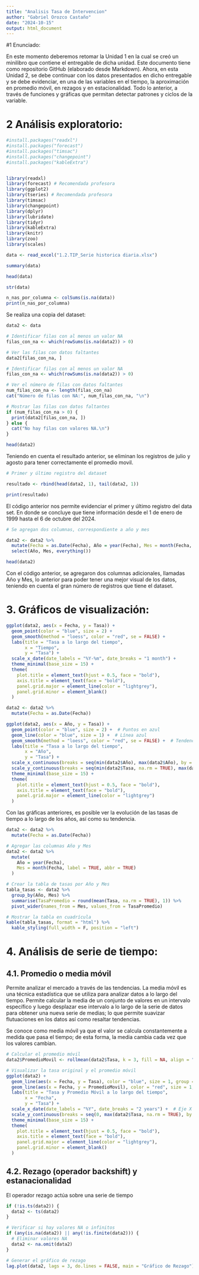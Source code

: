 ```yaml
---
title: "Analisis Tasa de Intervencion"
author: "Gabriel Orozco Castaño"
date: "2024-10-15"
output: html_document
---
```


#1 Enunciado:

En este momento deberemos retomar la Unidad 1 en la cual se creó un minilibro que contiene el entregable de dicha unidad. Este documento tiene como repositorio GitHub (elaborado desde Markdown). Ahora, en esta Unidad 2, se debe continuar con los datos presentados en dicho entregable y se debe evidenciar, en una de las variables en el tiempo, la aproximación en promedio móvil, en rezagos y en estacionalidad. Todo lo anterior, a través de funciones y gráficas que permitan detectar patrones y ciclos de la variable.

# 2 Análisis exploratorio:

```r
#install.packages("readxl")
#install.packages("forecast")
#install.packages("timsac")
#install.packages("changepoint")
#install.packages("kableExtra")


library(readxl)
library(forecast) # Recomendada profesora
library(ggplot2)
library(tseries) # Recomendada profesora
library(timsac)
library(changepoint)
library(dplyr)
library(lubridate)
library(tidyr)
library(kableExtra)
library(knitr)
library(zoo)
library(scales)


```

```r
data <- read_excel("1.2.TIP_Serie historica diaria.xlsx")
```

```r
summary(data)
```

```r
head(data)
```
```r
str(data)
```

```r
n_nas_por_columna <- colSums(is.na(data))
print(n_nas_por_columna)
```
Se realiza una copia del dataset:

```r
data2 <- data
```



```r
# Identificar filas con al menos un valor NA
filas_con_na <- which(rowSums(is.na(data2)) > 0)

# Ver las filas con datos faltantes
data2[filas_con_na, ]
```
```r
# Identificar filas con al menos un valor NA
filas_con_na <- which(rowSums(is.na(data2)) > 0)

# Ver el número de filas con datos faltantes
num_filas_con_na <- length(filas_con_na)
cat("Número de filas con NA:", num_filas_con_na, "\n")

# Mostrar las filas con datos faltantes
if (num_filas_con_na > 0) {
  print(data2[filas_con_na, ])
} else {
  cat("No hay filas con valores NA.\n")
}

```







```r
head(data2)
```
Teniendo en cuenta el resultado anterior, se eliminan los registros de julio y agosto para tener correctamente el promedio movil.



```r

# Primer y último registro del dataset

resultado <- rbind(head(data2, 1), tail(data2, 1))

print(resultado)


```

El código anterior nos permite evidenciar el primer y último registro del data set. En donde se concluye que tiene información desde el 1 de enero de 1999 hasta el 6 de octubre del 2024.


```r
# Se agregan dos columnas, correspondiente a año y mes

data2 <- data2 %>%
  mutate(Fecha = as.Date(Fecha), Año = year(Fecha), Mes = month(Fecha, label = TRUE, abbr = TRUE)) %>%
  select(Año, Mes, everything())

head(data2)

```

Con el código anterior, se agregaron dos columnas adicionales, llamadas Año y Mes, lo anterior para poder tener una mejor visual de los datos, teniendo en cuenta el gran número de registros que tiene el dataset.

# 3. Gráficos de visualización:

```r
ggplot(data2, aes(x = Fecha, y = Tasa)) +
  geom_point(color = "blue", size = 2) + 
  geom_smooth(method = "loess", color = "red", se = FALSE) +  
  labs(title = "Tasa a lo largo del tiempo",
       x = "Tiempo",
       y = "Tasa") +
  scale_x_date(date_labels = "%Y-%m", date_breaks = "1 month") +
  theme_minimal(base_size = 15) +
  theme(
    plot.title = element_text(hjust = 0.5, face = "bold"),
    axis.title = element_text(face = "bold"),
    panel.grid.major = element_line(color = "lightgrey"),
    panel.grid.minor = element_blank()
  )

```


```r
data2 <- data2 %>%
  mutate(Fecha = as.Date(Fecha))

ggplot(data2, aes(x = Año, y = Tasa)) +
  geom_point(color = "blue", size = 2) +  # Puntos en azul
  geom_line(color = "blue", size = 1) +  # Línea azul
  geom_smooth(method = "loess", color = "red", se = FALSE) +  # Tendencia en rojo
  labs(title = "Tasa a lo largo del tiempo",
       x = "Año",
       y = "Tasa") +
  scale_x_continuous(breaks = seq(min(data2$Año), max(data2$Año), by = 2)) +  # Eje X de 2 en 2
  scale_y_continuous(breaks = seq(min(data2$Tasa, na.rm = TRUE), max(data2$Tasa, na.rm = TRUE), by = 2)) +  # Eje Y de 2 en 2
  theme_minimal(base_size = 15) +
  theme(
    plot.title = element_text(hjust = 0.5, face = "bold"),
    axis.title = element_text(face = "bold"),
    panel.grid.major = element_line(color = "lightgrey")
  )

```

Con las gráficas anteriores, es posible ver la evolución de las tasas de tiempo a lo largo de los años, así como su tendencia.


```r

data2 <- data2 %>%
  mutate(Fecha = as.Date(Fecha)) 

# Agregar las columnas Año y Mes
data2 <- data2 %>%
  mutate(
    Año = year(Fecha),
    Mes = month(Fecha, label = TRUE, abbr = TRUE)  
  )

# Crear la tabla de tasas por Año y Mes
tabla_tasas <- data2 %>%
  group_by(Año, Mes) %>%
  summarise(TasaPromedio = round(mean(Tasa, na.rm = TRUE), 1)) %>%  
  pivot_wider(names_from = Mes, values_from = TasaPromedio)  

# Mostrar la tabla en cuadrícula
kable(tabla_tasas, format = "html") %>%
  kable_styling(full_width = F, position = "left")

```



# 4. Análisis de serie de tiempo:


## 4.1. Promedio o media móvil

Permite analizar el mercado a través de las tendencias. La media móvil es una técnica estadística que se utiliza para analizar datos a lo largo del tiempo. Permite calcular  la media de un conjunto de valores en un intervalo específico y luego desplazar ese intervalo a lo largo de la serie de datos para obtener una nueva serie de medias; lo que permite suavizar flutuaciones en los datos así como resaltar tendencias.

Se conoce como media móvil ya que el valor se calcula constantemente a medida que pasa el tiempo; de esta forma, la media cambia cada vez que los valores cambian.

```r
# Calcular el promedio móvil
data2$PromedioMovil <- rollmean(data2$Tasa, k = 3, fill = NA, align = "right")

# Visualizar la tasa original y el promedio móvil
ggplot(data2) +
  geom_line(aes(x = Fecha, y = Tasa), color = "blue", size = 1, group = 1) +  # Tasa original
  geom_line(aes(x = Fecha, y = PromedioMovil), color = "red", size = 1, group = 1) +  # Promedio móvil
  labs(title = "Tasa y Promedio Móvil a lo largo del tiempo",
       x = "Fecha",
       y = "Tasa") +
  scale_x_date(date_labels = "%Y", date_breaks = "2 years") +  # Eje X de 2 en 2 años
  scale_y_continuous(breaks = seq(0, max(data2$Tasa, na.rm = TRUE), by = 2)) +  # Eje Y de 2 en 2
  theme_minimal(base_size = 15) +
  theme(
    plot.title = element_text(hjust = 0.5, face = "bold"),
    axis.title = element_text(face = "bold"),
    panel.grid.major = element_line(color = "lightgrey"),
    panel.grid.minor = element_blank()
  )


```




## 4.2. Rezago (operador backshift) y estanacionalidad

El operador rezago actúa sobre una serie de tiempo

```r
if (!is.ts(data2)) {
  data2 <- ts(data2)
}

# Verificar si hay valores NA o infinitos
if (any(is.na(data2)) || any(!is.finite(data2))) {
  # Eliminar valores NA
  data2 <- na.omit(data2)
}

# Generar el gráfico de rezago
lag.plot(data2, lags = 3, do.lines = FALSE, main = "Gráfico de Rezago")

```



